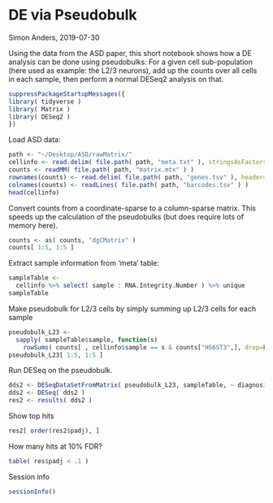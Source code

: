 DE via Pseudobulk
=================

Simon Anders, 2019-07-30

Using the data from the ASD paper, this short notebook shows how a DE analysis can be done using pseudobulks: For a given cell sub-population 
(here used as example: the L2/3 neurons), add up the counts over all cells in each sample, then perform a normal DESeq2 analysis on that.

```r
suppressPackageStartupMessages({
library( tidyverse )
library( Matrix )
library( DESeq2 )
})
```

Load ASD data:
```r
path <- "~/Desktop/ASD/rawMatrix/"
cellinfo <- read.delim( file.path( path, "meta.txt" ), stringsAsFactors=FALSE )
counts <- readMM( file.path( path, "matrix.mtx" ) )
rownames(counts) <- read.delim( file.path( path, "genes.tsv" ), header=FALSE )$V2
colnames(counts) <- readLines( file.path( path, "barcodes.tsv" ) )
head(cellinfo)
```

Convert counts from a coordinate-sparse to a column-sparse matrix. This speeds up the calculation of the pseudobulks (but does require lots of memory here).

```r
counts <- as( counts, "dgCMatrix" )
counts[ 1:5, 1:5 ]
```

Extract sample information from 'meta' table:
```r
sampleTable <-
  cellinfo %>% select( sample : RNA.Integrity.Number ) %>% unique
sampleTable
```

Make pseudobulk for L2/3 cells by simply summing up L2/3 cells for each sample
```r
pseudobulk_L23 <-
  sapply( sampleTable$sample, function(s)
    rowSums( counts[ , cellinfo$sample == s & counts["HS6ST3",], drop=FALSE ] ) )
pseudobulk_L23[ 1:5, 1:5 ]
```

Run DESeq on the pseudobulk. 

```r
dds2 <- DESeqDataSetFromMatrix( pseudobulk_L23, sampleTable, ~ diagnosis )
dds2 <- DESeq( dds2 )
res2 <- results( dds2 )
```

Show top hits
```r
res2[ order(res2$padj), ]

```

How many hits at 10% FDR?

```r
table( res$padj < .1 )
```

Session info

```r
sessionInfo()
```